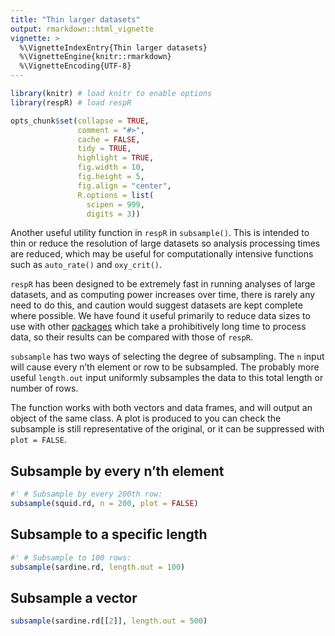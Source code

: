 ```yaml
---
title: "Thin larger datasets"
output: rmarkdown::html_vignette
vignette: >
  %\VignetteIndexEntry{Thin larger datasets}
  %\VignetteEngine{knitr::rmarkdown}
  %\VignetteEncoding{UTF-8}
---
```


```r
library(knitr) # load knitr to enable options
library(respR) # load respR

opts_chunk$set(collapse = TRUE, 
               comment = "#>", 
               cache = FALSE, 
               tidy = TRUE, 
               highlight = TRUE, 
               fig.width = 10, 
               fig.height = 5,
               fig.align = "center",
               R.options = list(
                 scipen = 999, 
                 digits = 3))
```

Another useful utility function in `respR` in `subsample()`. This is intended to thin or reduce the resolution of large datasets so analysis processing times are reduced, which may be useful for computationally intensive functions such as `auto_rate()` and `oxy_crit()`.

`respR` has been designed to be extremely fast in running analyses of large datasets, and as computing power increases over time, there is rarely any need to do this, and caution would suggest datasets are kept complete where possible. We have found it useful primarily to reduce data sizes to use with other [packages]() which take a prohibitively long time to process data, so their results can be compared with those of `respR`.

`subsample` has two ways of selecting the degree of subsampling. The `n` input will cause every n'th element or row to be subsampled. The probably more useful `length.out` input uniformly subsamples the data to this total length or number of rows. 

The function works with both vectors and data frames, and will output an object of the same class. A plot is produced to you can check the subsample is still representative of the original, or it can be suppressed with `plot = FALSE`.
 
## Subsample by every n'th element
 
```r
#' # Subsample by every 200th row:
subsample(squid.rd, n = 200, plot = FALSE)
```

## Subsample to a specific length

```r
#' # Subsample to 100 rows:
subsample(sardine.rd, length.out = 100)
```

## Subsample a vector

```r
subsample(sardine.rd[[2]], length.out = 500)
```
